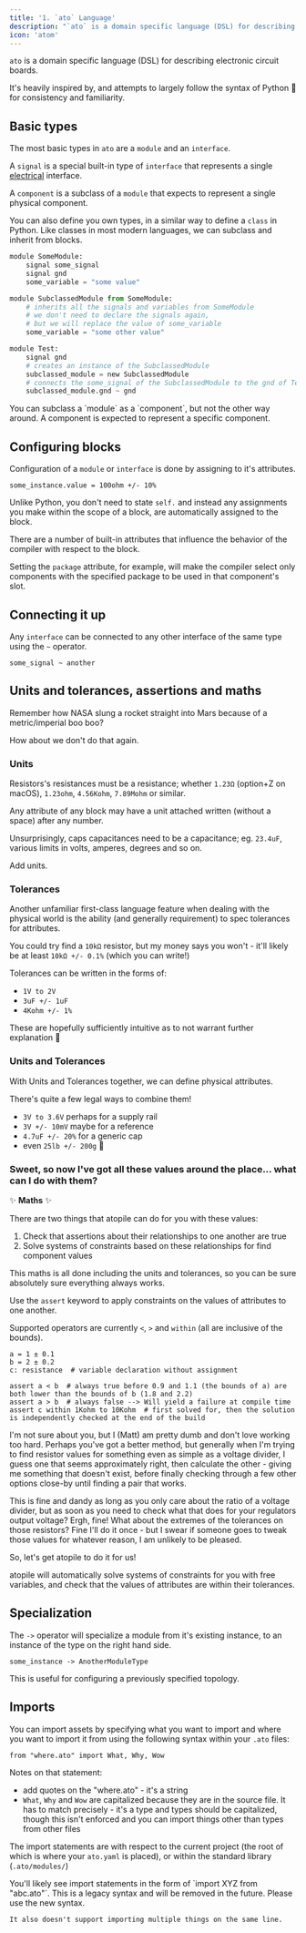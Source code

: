 ```yaml
---
title: '1. `ato` Language'
description: "`ato` is a domain specific language (DSL) for describing electronic circuit boards. It's heavily inspired by, and attempts to largely follow the syntax of Python 🐍 for consistency and familiarity."
icon: 'atom'
---
```


`ato` is a domain specific language (DSL) for describing electronic circuit boards.

It's heavily inspired by, and attempts to largely follow the syntax of Python 🐍 for consistency and familiarity.

## Basic types

The most basic types in `ato` are a `module` and an `interface`.

A `signal` is a special built-in type of `interface` that represents a single [electrical](https://github.com/atopile/atopile/blob/main/src/faebryk/library/Electrical.py#L7) interface.

A `component` is a subclass of a `module` that expects to represent a single physical component.

You can also define you own types, in a similar way to define a `class` in Python.
Like classes in most modern languages, we can subclass and inherit from blocks.

```python
module SomeModule:
    signal some_signal
    signal gnd
    some_variable = "some value"

module SubclassedModule from SomeModule:
    # inherits all the signals and variables from SomeModule
    # we don't need to declare the signals again,
    # but we will replace the value of some_variable
    some_variable = "some other value"

module Test:
    signal gnd
    # creates an instance of the SubclassedModule
    subclassed_module = new SubclassedModule
    # connects the some_signal of the SubclassedModule to the gnd of Test
    subclassed_module.gnd ~ gnd
```

<Note>
    You can subclass a `module` as a `component`, but not the other way around. A component is expected to represent a specific component.
</Note>

## Configuring blocks

Configuration of a `module` or `interface` is done by assigning to it's attributes.

```ato
some_instance.value = 100ohm +/- 10%
```

Unlike Python, you don't need to state `self.` and instead any assignments you make within the scope of a block, are automatically assigned to the block.

There are a number of built-in attributes that influence the behavior of the compiler with respect to the block.

Setting the `package` attribute, for example, will make the compiler select only components with the specified package to be used in that component's slot.

## Connecting it up

Any `interface` can be connected to any other interface of the same type using the `~` operator.

```ato
some_signal ~ another
```

## Units and tolerances, assertions and maths

Remember how NASA slung a rocket straight into Mars because of a metric/imperial boo boo?

How about we don't do that again.

### Units

Resistors's resistances must be a resistance; whether `1.23Ω` (option+Z on macOS), `1.23ohm`, `4.56Kohm`, `7.89Mohm` or similar.

Any attribute of any block may have a unit attached written (without a space) after any number.

Unsurprisingly, caps capacitances need to be a capacitance; eg. `23.4uF`, various limits in volts, amperes, degrees and so on.

Add units.

### Tolerances

Another unfamiliar first-class language feature when dealing with the physical world is the ability (and generally requirement)
to spec tolerances for attributes.

You could try find a `10kΩ` resistor, but my money says you won't - it'll likely be at least `10kΩ +/- 0.1%` (which you can
write!)

Tolerances can be written in the forms of:
- `1V to 2V`
- `3uF +/- 1uF`
- `4Kohm +/- 1%`

These are hopefully sufficiently intuitive as to not warrant further explanation 🤞


### Units and Tolerances

With Units and Tolerances together, we can define physical attributes.

There's quite a few legal ways to combine them!

- `3V to 3.6V` perhaps for a supply rail
- `3V +/- 10mV` maybe for a reference
- `4.7uF +/- 20%` for a generic cap
- even `25lb +/- 200g` 🤣


### Sweet, so now I've got all these values around the place... what can I do with them?

:sparkles: **Maths** :sparkles:

There are two things that atopile can do for you with these values:
1. Check that assertions about their relationships to one another are true
2. Solve systems of constraints based on these relationships for find component values

This maths is all done including the units and tolerances, so you can be sure absolutely sure everything always works.

Use the `assert` keyword to apply constraints on the values of attributes to one another.

Supported operators are currently `<`, `>` and `within` (all are inclusive of the bounds).

```atopile
a = 1 ± 0.1
b = 2 ± 0.2
c: resistance  # variable declaration without assignment

assert a < b  # always true before 0.9 and 1.1 (the bounds of a) are both lower than the bounds of b (1.8 and 2.2)
assert a > b  # always false --> Will yield a failure at compile time
assert c within 1Kohm to 10Kohm  # first solved for, then the solution is independently checked at the end of the build
```

I'm not sure about you, but I (Matt) am pretty dumb and don't love working too hard.
Perhaps you've got a better method, but generally when I'm trying to find resistor values for something even as simple as a voltage divider, I guess one that seems approximately right, then calculate the other - giving me something that doesn't exist, before finally checking through a few other options close-by until finding a pair that works.

This is fine and dandy as long as you only care about the ratio of a voltage divider, but as soon as you need to check what that does for your regulators output voltage? Ergh, fine! What about the extremes of the tolerances on those resistors? Fine I'll do it once - but I swear if someone goes to tweak those values for whatever reason, I am unlikely to be pleased.

So, let's get atopile to do it for us!

atopile will automatically solve systems of constraints for you with free variables, and check that the values of attributes are within their tolerances.

## Specialization

The `->` operator will specialize a module from it's existing instance, to an instance of the type on the right hand side.

```ato
some_instance -> AnotherModuleType
```

This is useful for configuring a previously specified topology.

## Imports

You can import assets by specifying what you want to import and where you want to import it from using the following syntax within your `.ato` files:

`from "where.ato" import What, Why, Wow`

Notes on that statement:
- add quotes on the "where.ato" - it's a string
- `What`, `Why` and `Wow` are capitalized because they are in the source file. It has to match precisely - it's a type and types should be capitalized, though this isn't enforced and you can import things other than types from other files

The import statements are with respect to the current project (the root of which is where your `ato.yaml` is placed), or within the standard library (`.ato/modules/`)

<Warning>
    You'll likely see import statements in the form of `import XYZ from "abc.ato"`. This is a legacy syntax and will be removed in the future. Please use the new syntax.

    It also doesn't support importing multiple things on the same line.
</Warning>
